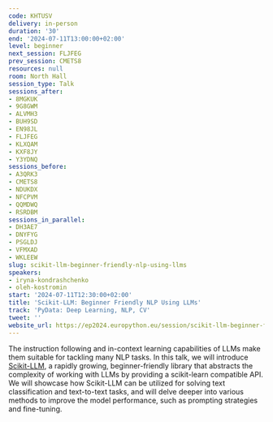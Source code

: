 ```yaml
---
code: KHTUSV
delivery: in-person
duration: '30'
end: '2024-07-11T13:00:00+02:00'
level: beginner
next_session: FLJFEG
prev_session: CMETS8
resources: null
room: North Hall
session_type: Talk
sessions_after:
- 8MGKUK
- 9G8GWM
- ALVMH3
- BUH9SD
- EN98JL
- FLJFEG
- KLXQAM
- KXF8JY
- Y3YDNQ
sessions_before:
- A3QRK3
- CMETS8
- NDUKDX
- NFCPVM
- QQMDWQ
- RSRDBM
sessions_in_parallel:
- DH3AE7
- DNYFYG
- PSGLDJ
- VFMXAD
- WKLEEW
slug: scikit-llm-beginner-friendly-nlp-using-llms
speakers:
- iryna-kondrashchenko
- oleh-kostromin
start: '2024-07-11T12:30:00+02:00'
title: 'Scikit-LLM: Beginner Friendly NLP Using LLMs'
track: 'PyData: Deep Learning, NLP, CV'
tweet: ''
website_url: https://ep2024.europython.eu/session/scikit-llm-beginner-friendly-nlp-using-llms
---
```


The instruction following and in-context learning capabilities of LLMs make them suitable for tackling many NLP tasks. In this talk, we will introduce [Scikit-LLM](https://github.com/iryna-kondr/scikit-llm "Scikit-LLM"), a rapidly growing, beginner-friendly library that abstracts the complexity of working with LLMs by providing a scikit-learn compatible API. We will showcase how Scikit-LLM can be utilized for solving text classification and text-to-text tasks, and will delve deeper into various methods to improve the model performance, such as prompting strategies and fine-tuning.
